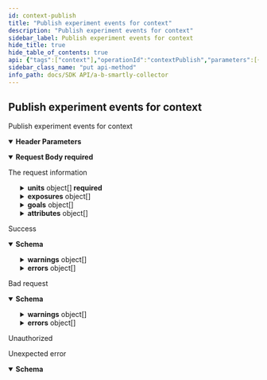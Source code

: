 ```yaml
---
id: context-publish
title: "Publish experiment events for context"
description: "Publish experiment events for context"
sidebar_label: Publish experiment events for context
hide_title: true
hide_table_of_contents: true
api: {"tags":["context"],"operationId":"contextPublish","parameters":[{"name":"X-Agent","in":"header","required":true,"schema":{"type":"string"}},{"name":"X-Environment","in":"header","required":true,"schema":{"type":"string"}},{"name":"X-Application","in":"header","required":false,"schema":{"type":"string"}},{"name":"X-Application-Version","in":"header","required":false,"schema":{"type":"integer","format":"int64"}}],"requestBody":{"required":true,"description":"The request information","content":{"application/json":{"schema":{"type":"object","required":["units","publishedAt"],"properties":{"hashed":{"type":"boolean","nullable":true,"default":false},"historic":{"type":"boolean","nullable":true,"default":false},"units":{"type":"array","items":{"type":"object","required":["type"],"properties":{"type":{"type":"string","example":"session_id"},"uid":{"type":"string","minLength":1,"maxLength":640,"example":"4a42766ca6313d26f49985e799ff4f3790fb86efa0fce46edb3ea8fbf1ea3408"}}}},"exposures":{"type":"array","items":{"type":"object","required":["id","name","variant","exposedAt","assigned","eligible"],"properties":{"id":{"type":"integer","format":"int32","minimum":0,"example":3},"name":{"type":"string","example":"exp_banner_color"},"unit":{"type":"string","nullable":true,"example":"session_id"},"variant":{"type":"integer","format":"int32","minimum":0,"maximum":128,"example":1},"exposedAt":{"type":"integer","format":"int64","example":1609244179528},"assigned":{"type":"boolean","example":true},"eligible":{"type":"boolean","example":true},"overridden":{"type":"boolean","example":false},"fullOn":{"type":"boolean","example":false},"custom":{"type":"boolean","example":false},"audienceMismatch":{"type":"boolean","example":false}}}},"goals":{"type":"array","items":{"type":"object","required":["name","achievedAt"],"properties":{"name":{"type":"string","example":"banner_click"},"achievedAt":{"type":"integer","format":"int64","example":1609254179528},"properties":{"type":"object","nullable":true}}}},"attributes":{"type":"array","items":{"type":"object","required":["name","setAt"],"properties":{"name":{"type":"string","example":"age"},"value":{"example":39,"nullable":true},"setAt":{"type":"integer","format":"int64","example":1609244179528}}}}}}}}},"responses":{"200":{"description":"Success","content":{"application/json":{"schema":{"type":"object","required":["ok"],"properties":{"ok":{"type":"boolean"},"warnings":{"type":"array","items":{"type":"object","required":["batchIndex","eventIndex","subject","message"],"properties":{"batchIndex":{"type":"integer"},"eventIndex":{"type":"integer"},"subject":{"type":"string"},"message":{"type":"string"}}}},"errors":{"type":"array","items":{"type":"object","required":["batchIndex","eventIndex","subject","message"],"properties":{"batchIndex":{"type":"integer"},"eventIndex":{"type":"integer"},"subject":{"type":"string"},"message":{"type":"string"}}}}}}}}},"400":{"description":"Bad request","content":{"application/json":{"schema":{"type":"object","required":["ok"],"properties":{"ok":{"type":"boolean"},"warnings":{"type":"array","items":{"type":"object","required":["batchIndex","eventIndex","subject","message"],"properties":{"batchIndex":{"type":"integer"},"eventIndex":{"type":"integer"},"subject":{"type":"string"},"message":{"type":"string"}}}},"errors":{"type":"array","items":{"type":"object","required":["batchIndex","eventIndex","subject","message"],"properties":{"batchIndex":{"type":"integer"},"eventIndex":{"type":"integer"},"subject":{"type":"string"},"message":{"type":"string"}}}}}}}}},"401":{"description":"Unauthorized"},"default":{"description":"Unexpected error","content":{"application/json":{"schema":{"type":"object","required":["code","message"],"properties":{"code":{"type":"integer","format":"int64"},"message":{"type":"string"}}}}}}},"description":"Publish experiment events for context","method":"put","path":"/context","servers":[{"url":"https://sandbox.absmartly.com/v1"}],"security":[{"ApiKey":[]}],"securitySchemes":{"ApiKey":{"type":"apiKey","name":"X-API-Key","in":"header"}},"jsonRequestBodyExample":{"hashed":false,"historic":false,"units":[{"type":"session_id","uid":"4a42766ca6313d26f49985e799ff4f3790fb86efa0fce46edb3ea8fbf1ea3408"}],"exposures":[{"id":3,"name":"exp_banner_color","unit":"session_id","variant":1,"exposedAt":1609244179528,"assigned":true,"eligible":true,"overridden":false,"fullOn":false,"custom":false,"audienceMismatch":false}],"goals":[{"name":"banner_click","achievedAt":1609254179528,"properties":{}}],"attributes":[{"name":"age","value":39,"setAt":1609244179528}]},"info":{"title":"A/B Smartly Collector","version":"1.0.0","description":"A/B Smartly Collector API Specification","contact":{"email":"api@absmartly.com"},"license":{"name":"Proprietary"}},"postman":{"name":"Publish experiment events for context","description":{"type":"text/plain"},"url":{"path":["context"],"host":["{{baseUrl}}"],"query":[],"variable":[]},"header":[{"disabled":false,"description":{"content":"(Required) ","type":"text/plain"},"key":"X-Agent","value":""},{"disabled":false,"description":{"content":"(Required) ","type":"text/plain"},"key":"X-Environment","value":""},{"disabled":false,"description":{"content":"","type":"text/plain"},"key":"X-Application","value":""},{"disabled":false,"description":{"content":"","type":"text/plain"},"key":"X-Application-Version","value":""},{"key":"Content-Type","value":"application/json"},{"key":"Accept","value":"application/json"}],"method":"PUT","body":{"mode":"raw","raw":"\"\"","options":{"raw":{"language":"json"}}}}}
sidebar_class_name: "put api-method"
info_path: docs/SDK API/a-b-smartly-collector
---
```



## Publish experiment events for context



Publish experiment events for context

<details style={{"marginBottom":"1rem"}} data-collapsed={false} open={true}><summary style={{}}><strong>Header Parameters</strong></summary><div><ul><ParamsItem className={"paramsItem"} param={{"name":"X-Agent","in":"header","required":true,"schema":{"type":"string"}}}></ParamsItem><ParamsItem className={"paramsItem"} param={{"name":"X-Environment","in":"header","required":true,"schema":{"type":"string"}}}></ParamsItem><ParamsItem className={"paramsItem"} param={{"name":"X-Application","in":"header","required":false,"schema":{"type":"string"}}}></ParamsItem><ParamsItem className={"paramsItem"} param={{"name":"X-Application-Version","in":"header","required":false,"schema":{"type":"integer","format":"int64"}}}></ParamsItem></ul></div></details><MimeTabs><TabItem label={"application/json"} value={"application/json-schema"}><details style={{}} data-collapsed={false} open={true}><summary style={{"textAlign":"left"}}><strong>Request Body</strong><strong style={{"fontSize":"var(--ifm-code-font-size)","color":"var(--openapi-required)"}}> required</strong></summary><div style={{"textAlign":"left","marginLeft":"1rem"}}><div style={{"marginTop":"1rem","marginBottom":"1rem"}}>

The request information

</div></div><ul style={{"marginLeft":"1rem"}}><SchemaItem collapsible={false} name={"hashed"} required={false} schemaDescription={undefined} schemaName={"boolean"} qualifierMessage={undefined} defaultValue={false}></SchemaItem><SchemaItem collapsible={false} name={"historic"} required={false} schemaDescription={undefined} schemaName={"boolean"} qualifierMessage={undefined} defaultValue={false}></SchemaItem><SchemaItem collapsible={true} className={"schemaItem"}><details style={{}}><summary style={{}}><strong>units</strong><span style={{"opacity":"0.6"}}> object[]</span><strong style={{"fontSize":"var(--ifm-code-font-size)","color":"var(--openapi-required)"}}> required</strong></summary><div style={{"marginLeft":"1rem"}}><SchemaItem collapsible={false} name={"type"} required={true} schemaDescription={undefined} schemaName={"string"} qualifierMessage={undefined} defaultValue={undefined}></SchemaItem><SchemaItem collapsible={false} name={"uid"} required={false} schemaDescription={undefined} schemaName={"string"} qualifierMessage={"**Possible values:** `non-empty` and `<= 640 characters`"} defaultValue={undefined}></SchemaItem></div></details></SchemaItem><SchemaItem collapsible={true} className={"schemaItem"}><details style={{}}><summary style={{}}><strong>exposures</strong><span style={{"opacity":"0.6"}}> object[]</span></summary><div style={{"marginLeft":"1rem"}}><SchemaItem collapsible={false} name={"id"} required={true} schemaDescription={undefined} schemaName={"int32"} qualifierMessage={undefined} defaultValue={undefined}></SchemaItem><SchemaItem collapsible={false} name={"name"} required={true} schemaDescription={undefined} schemaName={"string"} qualifierMessage={undefined} defaultValue={undefined}></SchemaItem><SchemaItem collapsible={false} name={"unit"} required={false} schemaDescription={undefined} schemaName={"string"} qualifierMessage={undefined} defaultValue={undefined}></SchemaItem><SchemaItem collapsible={false} name={"variant"} required={true} schemaDescription={undefined} schemaName={"int32"} qualifierMessage={"**Possible values:** `<= 128`"} defaultValue={undefined}></SchemaItem><SchemaItem collapsible={false} name={"exposedAt"} required={true} schemaDescription={undefined} schemaName={"int64"} qualifierMessage={undefined} defaultValue={undefined}></SchemaItem><SchemaItem collapsible={false} name={"assigned"} required={true} schemaDescription={undefined} schemaName={"boolean"} qualifierMessage={undefined} defaultValue={undefined}></SchemaItem><SchemaItem collapsible={false} name={"eligible"} required={true} schemaDescription={undefined} schemaName={"boolean"} qualifierMessage={undefined} defaultValue={undefined}></SchemaItem><SchemaItem collapsible={false} name={"overridden"} required={false} schemaDescription={undefined} schemaName={"boolean"} qualifierMessage={undefined} defaultValue={undefined}></SchemaItem><SchemaItem collapsible={false} name={"fullOn"} required={false} schemaDescription={undefined} schemaName={"boolean"} qualifierMessage={undefined} defaultValue={undefined}></SchemaItem><SchemaItem collapsible={false} name={"custom"} required={false} schemaDescription={undefined} schemaName={"boolean"} qualifierMessage={undefined} defaultValue={undefined}></SchemaItem><SchemaItem collapsible={false} name={"audienceMismatch"} required={false} schemaDescription={undefined} schemaName={"boolean"} qualifierMessage={undefined} defaultValue={undefined}></SchemaItem></div></details></SchemaItem><SchemaItem collapsible={true} className={"schemaItem"}><details style={{}}><summary style={{}}><strong>goals</strong><span style={{"opacity":"0.6"}}> object[]</span></summary><div style={{"marginLeft":"1rem"}}><SchemaItem collapsible={false} name={"name"} required={true} schemaDescription={undefined} schemaName={"string"} qualifierMessage={undefined} defaultValue={undefined}></SchemaItem><SchemaItem collapsible={false} name={"achievedAt"} required={true} schemaDescription={undefined} schemaName={"int64"} qualifierMessage={undefined} defaultValue={undefined}></SchemaItem><SchemaItem collapsible={false} name={"properties"} required={false} schemaDescription={undefined} schemaName={"object"} qualifierMessage={undefined} defaultValue={undefined}></SchemaItem></div></details></SchemaItem><SchemaItem collapsible={true} className={"schemaItem"}><details style={{}}><summary style={{}}><strong>attributes</strong><span style={{"opacity":"0.6"}}> object[]</span></summary><div style={{"marginLeft":"1rem"}}><SchemaItem collapsible={false} name={"name"} required={true} schemaDescription={undefined} schemaName={"string"} qualifierMessage={undefined} defaultValue={undefined}></SchemaItem><SchemaItem collapsible={false} name={"value"} required={false} schemaDescription={undefined} schemaName={""} qualifierMessage={undefined} defaultValue={undefined}></SchemaItem><SchemaItem collapsible={false} name={"setAt"} required={true} schemaDescription={undefined} schemaName={"int64"} qualifierMessage={undefined} defaultValue={undefined}></SchemaItem></div></details></SchemaItem></ul></details></TabItem></MimeTabs><div><ApiTabs><TabItem label={"200"} value={"200"}><div>

Success

</div><div><MimeTabs groupId={"mime-type"}><TabItem label={"application/json"} value={"application/json"}><SchemaTabs groupId={"schema-tabs"}><TabItem label={"Schema"} value={"Schema"}><details style={{}} data-collapsed={false} open={true}><summary style={{"textAlign":"left"}}><strong>Schema</strong></summary><div style={{"textAlign":"left","marginLeft":"1rem"}}></div><ul style={{"marginLeft":"1rem"}}><SchemaItem collapsible={false} name={"ok"} required={false} schemaDescription={undefined} schemaName={"boolean"} qualifierMessage={undefined} defaultValue={undefined}></SchemaItem><SchemaItem collapsible={true} className={"schemaItem"}><details style={{}}><summary style={{}}><strong>warnings</strong><span style={{"opacity":"0.6"}}> object[]</span></summary><div style={{"marginLeft":"1rem"}}><SchemaItem collapsible={false} name={"batchIndex"} required={false} schemaDescription={undefined} schemaName={"integer"} qualifierMessage={undefined} defaultValue={undefined}></SchemaItem><SchemaItem collapsible={false} name={"eventIndex"} required={false} schemaDescription={undefined} schemaName={"integer"} qualifierMessage={undefined} defaultValue={undefined}></SchemaItem><SchemaItem collapsible={false} name={"subject"} required={false} schemaDescription={undefined} schemaName={"string"} qualifierMessage={undefined} defaultValue={undefined}></SchemaItem><SchemaItem collapsible={false} name={"message"} required={false} schemaDescription={undefined} schemaName={"string"} qualifierMessage={undefined} defaultValue={undefined}></SchemaItem></div></details></SchemaItem><SchemaItem collapsible={true} className={"schemaItem"}><details style={{}}><summary style={{}}><strong>errors</strong><span style={{"opacity":"0.6"}}> object[]</span></summary><div style={{"marginLeft":"1rem"}}><SchemaItem collapsible={false} name={"batchIndex"} required={false} schemaDescription={undefined} schemaName={"integer"} qualifierMessage={undefined} defaultValue={undefined}></SchemaItem><SchemaItem collapsible={false} name={"eventIndex"} required={false} schemaDescription={undefined} schemaName={"integer"} qualifierMessage={undefined} defaultValue={undefined}></SchemaItem><SchemaItem collapsible={false} name={"subject"} required={false} schemaDescription={undefined} schemaName={"string"} qualifierMessage={undefined} defaultValue={undefined}></SchemaItem><SchemaItem collapsible={false} name={"message"} required={false} schemaDescription={undefined} schemaName={"string"} qualifierMessage={undefined} defaultValue={undefined}></SchemaItem></div></details></SchemaItem></ul></details></TabItem><TabItem label={"Example (from schema)"} value={"Example (from schema)"}><ResponseSamples responseExample={"{\n  \"ok\": true,\n  \"warnings\": [\n    {\n      \"batchIndex\": 0,\n      \"eventIndex\": 0,\n      \"subject\": \"string\",\n      \"message\": \"string\"\n    }\n  ],\n  \"errors\": [\n    {\n      \"batchIndex\": 0,\n      \"eventIndex\": 0,\n      \"subject\": \"string\",\n      \"message\": \"string\"\n    }\n  ]\n}"} language={"json"}></ResponseSamples></TabItem></SchemaTabs></TabItem></MimeTabs></div></TabItem><TabItem label={"400"} value={"400"}><div>

Bad request

</div><div><MimeTabs groupId={"mime-type"}><TabItem label={"application/json"} value={"application/json"}><SchemaTabs groupId={"schema-tabs"}><TabItem label={"Schema"} value={"Schema"}><details style={{}} data-collapsed={false} open={true}><summary style={{"textAlign":"left"}}><strong>Schema</strong></summary><div style={{"textAlign":"left","marginLeft":"1rem"}}></div><ul style={{"marginLeft":"1rem"}}><SchemaItem collapsible={false} name={"ok"} required={false} schemaDescription={undefined} schemaName={"boolean"} qualifierMessage={undefined} defaultValue={undefined}></SchemaItem><SchemaItem collapsible={true} className={"schemaItem"}><details style={{}}><summary style={{}}><strong>warnings</strong><span style={{"opacity":"0.6"}}> object[]</span></summary><div style={{"marginLeft":"1rem"}}><SchemaItem collapsible={false} name={"batchIndex"} required={false} schemaDescription={undefined} schemaName={"integer"} qualifierMessage={undefined} defaultValue={undefined}></SchemaItem><SchemaItem collapsible={false} name={"eventIndex"} required={false} schemaDescription={undefined} schemaName={"integer"} qualifierMessage={undefined} defaultValue={undefined}></SchemaItem><SchemaItem collapsible={false} name={"subject"} required={false} schemaDescription={undefined} schemaName={"string"} qualifierMessage={undefined} defaultValue={undefined}></SchemaItem><SchemaItem collapsible={false} name={"message"} required={false} schemaDescription={undefined} schemaName={"string"} qualifierMessage={undefined} defaultValue={undefined}></SchemaItem></div></details></SchemaItem><SchemaItem collapsible={true} className={"schemaItem"}><details style={{}}><summary style={{}}><strong>errors</strong><span style={{"opacity":"0.6"}}> object[]</span></summary><div style={{"marginLeft":"1rem"}}><SchemaItem collapsible={false} name={"batchIndex"} required={false} schemaDescription={undefined} schemaName={"integer"} qualifierMessage={undefined} defaultValue={undefined}></SchemaItem><SchemaItem collapsible={false} name={"eventIndex"} required={false} schemaDescription={undefined} schemaName={"integer"} qualifierMessage={undefined} defaultValue={undefined}></SchemaItem><SchemaItem collapsible={false} name={"subject"} required={false} schemaDescription={undefined} schemaName={"string"} qualifierMessage={undefined} defaultValue={undefined}></SchemaItem><SchemaItem collapsible={false} name={"message"} required={false} schemaDescription={undefined} schemaName={"string"} qualifierMessage={undefined} defaultValue={undefined}></SchemaItem></div></details></SchemaItem></ul></details></TabItem><TabItem label={"Example (from schema)"} value={"Example (from schema)"}><ResponseSamples responseExample={"{\n  \"ok\": true,\n  \"warnings\": [\n    {\n      \"batchIndex\": 0,\n      \"eventIndex\": 0,\n      \"subject\": \"string\",\n      \"message\": \"string\"\n    }\n  ],\n  \"errors\": [\n    {\n      \"batchIndex\": 0,\n      \"eventIndex\": 0,\n      \"subject\": \"string\",\n      \"message\": \"string\"\n    }\n  ]\n}"} language={"json"}></ResponseSamples></TabItem></SchemaTabs></TabItem></MimeTabs></div></TabItem><TabItem label={"401"} value={"401"}><div>

Unauthorized

</div><div></div></TabItem><TabItem label={"default"} value={"default"}><div>

Unexpected error

</div><div><MimeTabs groupId={"mime-type"}><TabItem label={"application/json"} value={"application/json"}><SchemaTabs groupId={"schema-tabs"}><TabItem label={"Schema"} value={"Schema"}><details style={{}} data-collapsed={false} open={true}><summary style={{"textAlign":"left"}}><strong>Schema</strong></summary><div style={{"textAlign":"left","marginLeft":"1rem"}}></div><ul style={{"marginLeft":"1rem"}}><SchemaItem collapsible={false} name={"code"} required={false} schemaDescription={undefined} schemaName={"int64"} qualifierMessage={undefined} defaultValue={undefined}></SchemaItem><SchemaItem collapsible={false} name={"message"} required={false} schemaDescription={undefined} schemaName={"string"} qualifierMessage={undefined} defaultValue={undefined}></SchemaItem></ul></details></TabItem><TabItem label={"Example (from schema)"} value={"Example (from schema)"}><ResponseSamples responseExample={"{\n  \"code\": 0,\n  \"message\": \"string\"\n}"} language={"json"}></ResponseSamples></TabItem></SchemaTabs></TabItem></MimeTabs></div></TabItem></ApiTabs></div>
      